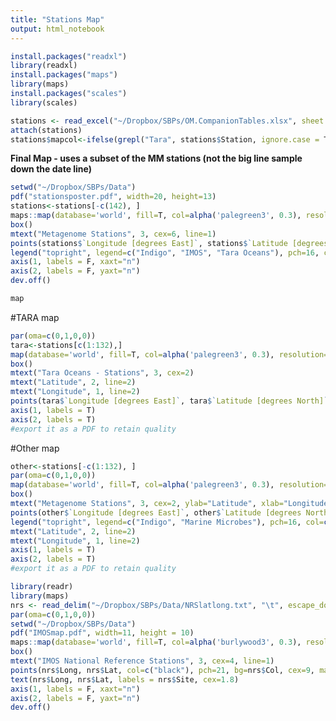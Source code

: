 ```yaml
---
title: "Stations Map"
output: html_notebook
---
```

```r
install.packages("readxl")
library(readxl)
install.packages("maps")
library(maps)
install.packages("scales")
library(scales)
```

```r
stations <- read_excel("~/Dropbox/SBPs/OM.CompanionTables.xlsx", sheet = "Sheet2", col_types = c("numeric", "numeric", "text"))
attach(stations)
stations$mapcol<-ifelse(grepl("Tara", stations$Station, ignore.case = T), "Darkorchid", ifelse(grepl("Indigo", stations$Station, ignore.case = T), "Blue", "Red"))
```

**Final Map - uses a subset of the MM stations (not the big line sample down the date line)**
```r
setwd("~/Dropbox/SBPs/Data")
pdf("stationsposter.pdf", width=20, height=13)
stations<-stations[-c(142), ]
maps::map(database='world', fill=T, col=alpha('palegreen3', 0.3), resolution=600)
box()
mtext("Metagenome Stations", 3, cex=6, line=1)
points(stations$`Longitude [degrees East]`, stations$`Latitude [degrees North]`, col=stations$mapcol, pch=16, main="Stations", cex=2.5)
legend("topright", legend=c("Indigo", "IMOS", "Tara Oceans"), pch=16, col=c("Blue", "Red", "Darkorchid"), title="Station", cex=3, bg = "white")
axis(1, labels = F, xaxt="n")
axis(2, labels = F, yaxt="n")
dev.off()
```

```r
map
```



#TARA map
```r
par(oma=c(0,1,0,0))
tara<-stations[c(1:132),]
map(database='world', fill=T, col=alpha('palegreen3', 0.3), resolution=300)
box()
mtext("Tara Oceans - Stations", 3, cex=2)
mtext("Latitude", 2, line=2)
mtext("Longitude", 1, line=2)
points(tara$`Longitude [degrees East]`, tara$`Latitude [degrees North]`, col=tara$mapcol, pch=16, main="Stations")
axis(1, labels = T)
axis(2, labels = T)
#export it as a PDF to retain quality
```

#Other map
```r
other<-stations[-c(1:132), ]
par(oma=c(0,1,0,0))
map(database='world', fill=T, col=alpha('palegreen3', 0.3), resolution=300, xlim=c(25,180), ylim=c(-50, 40),)
box()
mtext("Metagenome Stations", 3, cex=2, ylab="Latitude", xlab="Longitude")
points(other$`Longitude [degrees East]`, other$`Latitude [degrees North]`, col=other$mapcol, pch=16, main="Stations")
legend("topright", legend=c("Indigo", "Marine Microbes"), pch=16, col=c("Blue", "Red"), title="Station")
mtext("Latitude", 2, line=2)
mtext("Longitude", 1, line=2)
axis(1, labels = T)
axis(2, labels = T)
#export it as a PDF to retain quality
```

```r
library(readr)
library(maps)
nrs <- read_delim("~/Dropbox/SBPs/Data/NRSlatlong.txt", "\t", escape_double = FALSE, col_types = cols(Lat = col_number(), Long = col_number()), trim_ws = TRUE)
par(oma=c(0,1,0,0))
setwd("~/Dropbox/SBPs/Data")
pdf("IMOSmap.pdf", width=11, height = 10)
maps::map(database='world', fill=T, col=alpha('burlywood3', 0.3), resolution=300, xlim=c(110,157), ylim=c(-45, -10),)
box()
mtext("IMOS National Reference Stations", 3, cex=4, line=1)
points(nrs$Long, nrs$Lat, col=c("black"), pch=21, bg=nrs$Col, cex=9, main="Stations")
text(nrs$Long, nrs$Lat, labels = nrs$Site, cex=1.8)
axis(1, labels = F, xaxt="n")
axis(2, labels = F, yaxt="n")
dev.off()
```
















